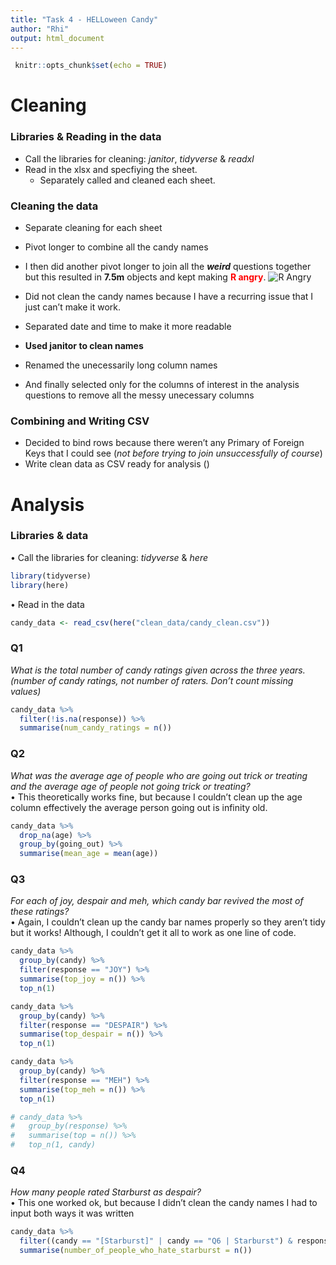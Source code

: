 ```yaml
---
title: "Task 4 - HELLoween Candy"
author: "Rhi"
output: html_document
---
```


```r
 knitr::opts_chunk$set(echo = TRUE)
```

# Cleaning

### Libraries & Reading in the data
* Call the libraries for cleaning: *janitor*, *tidyverse* & *readxl*
* Read in the xlsx and specfiying the sheet.  
  + Separately called and cleaned each sheet.  
  
  
### Cleaning the data

* Separate cleaning for each sheet  
  
* Pivot longer to combine all the candy names  
  
* I then did another pivot longer to join all the ***weird***  questions together but this resulted in **7.5m** objects and kept making <span style="color: red;">**R angry**</span>.
![R Angry](session_aborted.png)  

* Did not clean the candy names because I have a recurring issue that I just can't make it work.  
* Separated date and time to make it more readable  
* **Used janitor to clean names**  
* Renamed the unecessarily long column names  
* And finally selected only for the columns of interest in the analysis questions to remove all the messy unecessary columns  

### Combining and Writing CSV  
* Decided to bind rows because there weren't any Primary of Foreign Keys that I could see (*not before trying to join unsuccessfully of course*)  
* Write clean data as CSV ready for analysis ()


# Analysis

### Libraries & data 
• Call the libraries for cleaning: *tidyverse* & *here*
```r
library(tidyverse)
library(here)
```

• Read in the data 
```r
candy_data <- read_csv(here("clean_data/candy_clean.csv"))
```

### Q1  
*What is the total number of candy ratings given across the three years. (number of candy ratings, not number of raters. Don’t count missing values)*
```r
candy_data %>%
  filter(!is.na(response)) %>%
  summarise(num_candy_ratings = n())
```

### Q2  
*What was the average age of people who are going out trick or treating and the average age of people not going trick or treating?*  
• This theoretically works fine, but because I couldn't clean up the age column effectively the average person going out is infinity old. 
```r
candy_data %>% 
  drop_na(age) %>% 
  group_by(going_out) %>% 
  summarise(mean_age = mean(age))
```

### Q3  
*For each of joy, despair and meh, which candy bar revived the most of these ratings?*  
• Again, I couldn't clean up the candy bar names properly so they aren't tidy but it works! Although, I couldn't get it all to work as one line of code. 
```r
candy_data %>% 
  group_by(candy) %>% 
  filter(response == "JOY") %>% 
  summarise(top_joy = n()) %>% 
  top_n(1)

candy_data %>% 
  group_by(candy) %>% 
  filter(response == "DESPAIR") %>% 
  summarise(top_despair = n()) %>% 
  top_n(1)

candy_data %>% 
  group_by(candy) %>% 
  filter(response == "MEH") %>% 
  summarise(top_meh = n()) %>% 
  top_n(1)

# candy_data %>% 
#   group_by(response) %>% 
#   summarise(top = n()) %>% 
#   top_n(1, candy)
```

### Q4  
*How many people rated Starburst as despair?*  
• This one worked ok, but because I didn't clean the candy names I had to input both ways it was written
```r
candy_data %>% 
  filter((candy == "[Starburst]" | candy == "Q6 | Starburst") & response == "DESPAIR") %>% 
  summarise(number_of_people_who_hate_starburst = n())
```

